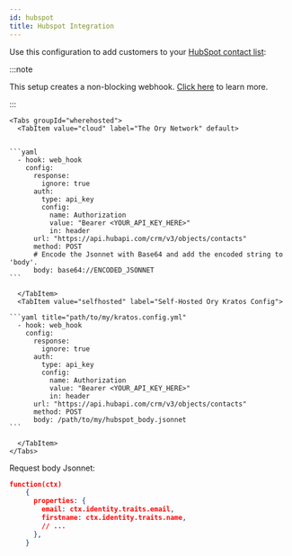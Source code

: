 ```yaml
---
id: hubspot
title: Hubspot Integration
---
```


Use this configuration to add customers to your [HubSpot contact list](https://developers.hubspot.com/docs/api/crm/contacts):

:::note

This setup creates a non-blocking webhook. [Click here](configure-hooks#non-blocking-webhooks) to learn more.

:::

````mdx-code-block
<Tabs groupId="wherehosted">
  <TabItem value="cloud" label="The Ory Network" default>


```yaml
  - hook: web_hook
    config:
      response:
        ignore: true
      auth:
        type: api_key
        config:
          name: Authorization
          value: "Bearer <YOUR_API_KEY_HERE>"
          in: header
      url: "https://api.hubapi.com/crm/v3/objects/contacts"
      method: POST
      # Encode the Jsonnet with Base64 and add the encoded string to 'body'.
      body: base64://ENCODED_JSONNET
```

  </TabItem>
  <TabItem value="selfhosted" label="Self-Hosted Ory Kratos Config">

```yaml title="path/to/my/kratos.config.yml"
  - hook: web_hook
    config:
      response:
        ignore: true
      auth:
        type: api_key
        config:
          name: Authorization
          value: "Bearer <YOUR_API_KEY_HERE>"
          in: header
      url: "https://api.hubapi.com/crm/v3/objects/contacts"
      method: POST
      body: /path/to/my/hubspot_body.jsonnet
```

  </TabItem>
</Tabs>
````

Request body Jsonnet:

```json title="HubSpot request body"
function(ctx)
    {
      properties: {
        email: ctx.identity.traits.email,
        firstname: ctx.identity.traits.name,
        // ...
      },
    }
```
